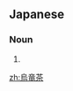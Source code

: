 ==Japanese==
{{ja-kanjitab|yomi=irr|うー|ろん|ちゃ|sort=ううろんちゃ}}

===Noun===
{{ja-noun|ウーロンちゃ}}

# {{alternative spelling of|烏龍茶|lang=ja}}

[[zh:烏竜茶]]